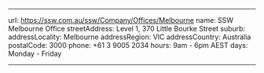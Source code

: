 ---

url: https://ssw.com.au/ssw/Company/Offices/Melbourne
name: SSW Melbourne Office
streetAddress: Level 1, 370 Little Bourke Street
suburb:
addressLocality: Melbourne
addressRegion: VIC
addressCountry: Australia
postalCode: 3000
phone: +61 3 9005 2034
hours: 9am - 6pm AEST
days: Monday - Friday

---